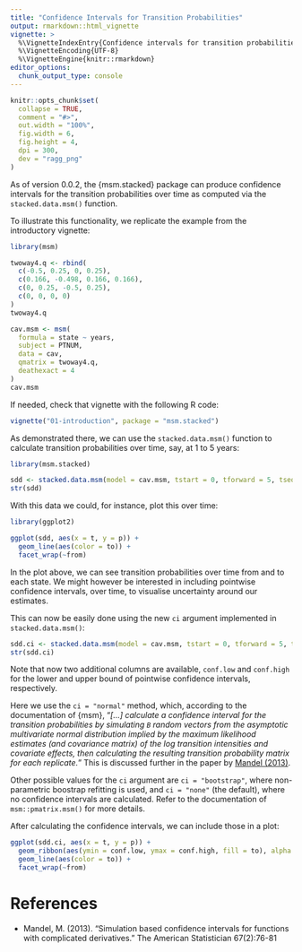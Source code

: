 ```yaml
---
title: "Confidence Intervals for Transition Probabilities"
output: rmarkdown::html_vignette
vignette: >
  %\VignetteIndexEntry{Confidence intervals for transition probabilities}
  %\VignetteEncoding{UTF-8}
  %\VignetteEngine{knitr::rmarkdown}
editor_options: 
  chunk_output_type: console
---
```


```r
knitr::opts_chunk$set(
  collapse = TRUE,
  comment = "#>",
  out.width = "100%",
  fig.width = 6,
  fig.height = 4,
  dpi = 300,
  dev = "ragg_png"
)
```

As of version 0.0.2, the {msm.stacked} package can produce confidence intervals for the transition probabilities over time as computed via the `stacked.data.msm()` function.

To illustrate this functionality, we replicate the example from the introductory vignette:

```r
library(msm)

twoway4.q <- rbind(
  c(-0.5, 0.25, 0, 0.25),
  c(0.166, -0.498, 0.166, 0.166),
  c(0, 0.25, -0.5, 0.25),
  c(0, 0, 0, 0)
)
twoway4.q

cav.msm <- msm(
  formula = state ~ years,
  subject = PTNUM,
  data = cav,
  qmatrix = twoway4.q,
  deathexact = 4
)
cav.msm
```

If needed, check that vignette with the following R code:

```r
vignette("01-introduction", package = "msm.stacked")
```

As demonstrated there, we can use the `stacked.data.msm()` function to calculate transition probabilities over time, say, at 1 to 5 years:

```r
library(msm.stacked)

sdd <- stacked.data.msm(model = cav.msm, tstart = 0, tforward = 5, tseqn = 20)
str(sdd)
```

With this data we could, for instance, plot this over time:

```r
library(ggplot2)

ggplot(sdd, aes(x = t, y = p)) +
  geom_line(aes(color = to)) +
  facet_wrap(~from)
```

In the plot above, we can see transition probabilities over time from and to each state.
We might however be interested in including pointwise confidence intervals, over time, to visualise uncertainty around our estimates.

This can now be easily done using the new `ci` argument implemented in `stacked.data.msm()`:

```r
sdd.ci <- stacked.data.msm(model = cav.msm, tstart = 0, tforward = 5, tseqn = 20, ci = "normal")
str(sdd.ci)
```

Note that now two additional columns are available, `conf.low` and `conf.high` for the lower and upper bound of pointwise confidence intervals, respectively.

Here we use the `ci = "normal"` method, which, according to the documentation of {msm}, "_[...] calculate a confidence interval for the transition probabilities by simulating `B` random vectors from the asymptotic multivariate normal distribution implied by the maximum likelihood estimates (and covariance matrix) of the log transition intensities and covariate effects, then calculating the resulting transition probability matrix for each replicate._"
This is discussed further in the paper by [Mandel (2013)](https://doi.org/10.1080/00031305.2013.783880).

Other possible values for the `ci` argument are `ci = "bootstrap"`, where non-parametric boostrap refitting is used, and `ci = "none"` (the default), where no confidence intervals are calculated.
Refer to the documentation of `msm::pmatrix.msm()` for more details.

After calculating the confidence intervals, we can include those in a plot:

```r
ggplot(sdd.ci, aes(x = t, y = p)) +
  geom_ribbon(aes(ymin = conf.low, ymax = conf.high, fill = to), alpha = 0.2) +
  geom_line(aes(color = to)) +
  facet_wrap(~from)
```

# References

* Mandel, M. (2013). "Simulation based confidence intervals for functions with complicated derivatives." The American Statistician 67(2):76-81
